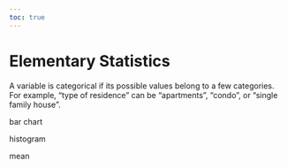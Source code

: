 ```yaml
---
toc: true
---
```


# Elementary Statistics

A variable is categorical if its possible values belong to a few categories. For example, "type of residence" can be "apartments", "condo", or "single family house".

bar chart

histogram

mean
